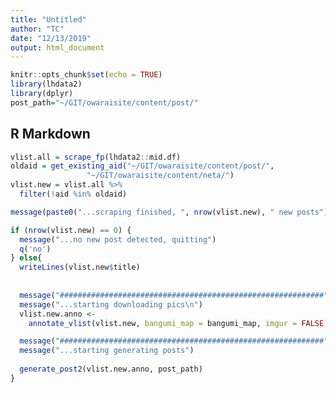 ```yaml
---
title: "Untitled"
author: "TC"
date: "12/13/2019"
output: html_document
---
```


```r
knitr::opts_chunk$set(echo = TRUE)
library(lhdata2)
library(dplyr)
post_path="~/GIT/owaraisite/content/post/"

```

## R Markdown

```r
vlist.all = scrape_fp(lhdata2::mid.df)
oldaid = get_existing_aid("~/GIT/owaraisite/content/post/",
                 "~/GIT/owaraisite/content/neta/")
vlist.new = vlist.all %>%
  filter(!aid %in% oldaid)

message(paste0("...scraping finished, ", nrow(vlist.new), " new posts"))

if (nrow(vlist.new) == 0) {
  message("...no new post detected, quitting")
  q('no')
} else{
  writeLines(vlist.new$title)
  
  
  message("###########################################################")
  message("...starting downloading pics\n")
  vlist.new.anno <-
    annotate_vlist(vlist.new, bangumi_map = bangumi_map, imgur = FALSE)

  message("###########################################################")
  message("...starting generating posts")
    
  generate_post2(vlist.new.anno, post_path)
}

```

